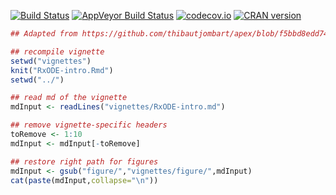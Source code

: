 [![Build Status](https://travis-ci.org/mattfidler/RxODE.svg?branch=master)](https://travis-ci.org/mattfidler/RxODE)
[![AppVeyor Build Status](https://ci.appveyor.com/api/projects/status/github/mattfidler/RxODE?branch=master&svg=true)](https://ci.appveyor.com/project/mattfidler/RxODE)
[![codecov.io](https://codecov.io/github/mattfidler/RxODE/coverage.svg?branch=master)](https://codecov.io/github/mattfidler/RxODE?branch=master)
[![CRAN version](http://www.r-pkg.org/badges/version/RxODE)](https://cran.r-project.org/package=RxODE)

```r
## Adapted from https://github.com/thibautjombart/apex/blob/f5bbd8edd745cfe4b149772eb1338927ce76a60d/README.Rmd

## recompile vignette
setwd("vignettes")
knit("RxODE-intro.Rmd")
setwd("../")
```

```r
## read md of the vignette
mdInput <- readLines("vignettes/RxODE-intro.md")

## remove vignette-specific headers
toRemove <- 1:10
mdInput <- mdInput[-toRemove]

## restore right path for figures
mdInput <- gsub("figure/","vignettes/figure/",mdInput)
cat(paste(mdInput,collapse="\n"))
```

